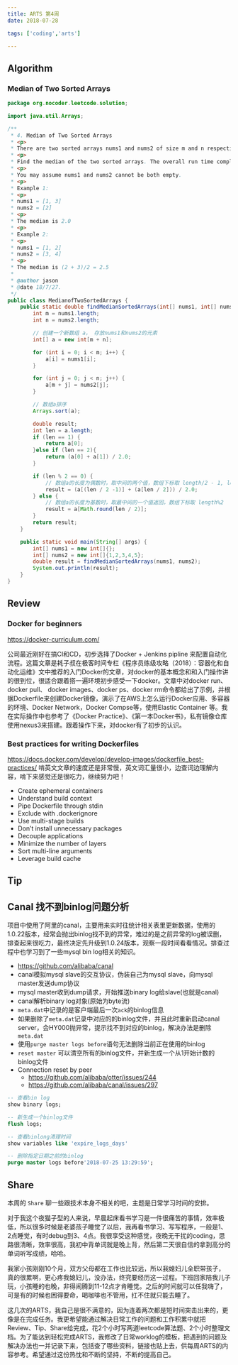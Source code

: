 ```yaml
---
title: ARTS 第4周
date: 2018-07-28

tags: ['coding','arts']

---
```


## Algorithm

### Median of Two Sorted Arrays

```java
package org.nocoder.leetcode.solution;

import java.util.Arrays;

/**
 * 4. Median of Two Sorted Arrays
 * <p>
 * There are two sorted arrays nums1 and nums2 of size m and n respectively.
 * <p>
 * Find the median of the two sorted arrays. The overall run time complexity should be O(log (m+n)).
 * <p>
 * You may assume nums1 and nums2 cannot be both empty.
 * <p>
 * Example 1:
 * <p>
 * nums1 = [1, 3]
 * nums2 = [2]
 * <p>
 * The median is 2.0
 * <p>
 * Example 2:
 * <p>
 * nums1 = [1, 2]
 * nums2 = [3, 4]
 * <p>
 * The median is (2 + 3)/2 = 2.5
 *
 * @author jason
 * @date 18/7/27.
 */
public class MedianofTwoSortedArrays {
    public static double findMedianSortedArrays(int[] nums1, int[] nums2) {
        int m = nums1.length;
        int n = nums2.length;

        // 创建一个新数组 a， 存放nums1和nums2的元素
        int[] a = new int[m + n];

        for (int i = 0; i < m; i++) {
            a[i] = nums1[i];
        }

        for (int j = 0; j < n; j++) {
            a[m + j] = nums2[j];
        }

        // 数组a排序
        Arrays.sort(a);

        double result;
        int len = a.length;
        if (len == 1) {
            return a[0];
        }else if (len == 2){
            return (a[0] + a[1]) / 2.0;
        }

        if (len % 2 == 0) {
            // 数组a的长度为偶数时，取中间的两个值，数组下标取 length/2 - 1, length/2
            result = (a[(len / 2 -1)] + (a[len / 2])) / 2.0;
        } else {
            // 数组a的长度为基数时，取最中间的一个值返回，数组下标取 length%2
            result = a[Math.round(len / 2)];
        }
        return result;
    }

    public static void main(String[] args) {
        int[] nums1 = new int[]{};
        int[] nums2 = new int[]{1,2,3,4,5};
        double result = findMedianSortedArrays(nums1, nums2);
        System.out.println(result);
    }
}

```

## Review

### Docker for beginners

https://docker-curriculum.com/

公司最近刚好在搞CI和CD，初步选择了Docker + Jenkins pipline 来配置自动化流程。这篇文章是耗子叔在极客时间专栏《程序员练级攻略（2018）：容器化和自动化运维》文中推荐的入门Docker的文章，对docker的基本概念和和入门操作讲的很到位，很适合跟着搭一遍环境初步感受一下docker。文章中对docker run、docker pull、 docker images、docker ps、docker rm命令都给出了示例，并根据Dockerfile来创建Docker镜像，演示了在AWS上怎么运行Docker应用、多容器的环境、Docker Network，Docker Compse等，使用Elastic Container 等。我在实际操作中也参考了《Docker Practice》、《第一本Docker书》，私有镜像仓库使用nexus3来搭建。跟着操作下来，对docker有了初步的认识。

### Best practices for writing Dockerfiles

https://docs.docker.com/develop/develop-images/dockerfile_best-practices/
啃英文文章的速度还是非常慢，英文词汇量很小，边查词边理解内容，啃下来感觉还是很吃力，继续努力吧！

- Create ephemeral containers
- Understand build context
- Pipe Dockerfile through stdin
- Exclude with .dockerignore
- Use multi-stage builds
- Don’t install unnecessary packages
- Decouple applications
- Minimize the number of layers
- Sort multi-line arguments
- Leverage build cache

## Tip

## Canal 找不到binlog问题分析

项目中使用了阿里的canal，主要用来实时往统计相关表里更新数据，使用的1.0.22版本，经常会抛出binlog找不到的异常，难过的是之前异常的log被误删，排查起来很吃力，最终决定先升级到1.0.24版本，观察一段时间看看情况。排查过程中也学习到了一些mysql bin log相关的知识。

- https://github.com/alibaba/canal
- canal模拟mysql slave的交互协议，伪装自己为mysql slave，向mysql master发送dump协议
- mysql master收到dump请求，开始推送binary log给slave(也就是canal)
- canal解析binary log对象(原始为byte流)
- `meta.dat`中记录的是客户端最后一次`ack`的binlog信息
- 如果删除了`meta.dat`记录中对应的的binlog文件，并且此时重新启动canal server，会HY000抛异常，提示找不到对应的binlog，解决办法是删除`meta.dat`
- 使用`purge master logs before`语句无法删除当前正在使用的binlog
- `reset master` 可以清空所有的binlog文件，并新生成一个从1开始计数的binlog文件
- Connection reset by peer
  - https://github.com/alibaba/otter/issues/244
  - https://github.com/alibaba/canal/issues/297

```sql
-- 查看bin log
show binary logs;

-- 新生成一个binlog文件
flush logs;

-- 查看binlong清理时间
show variables like 'expire_logs_days'

-- 删除指定日期之前的binlog
purge master logs before'2018-07-25 13:29:59';
```

## Share

本周的 `Share` 聊一些跟技术本身不相关的吧，主题是日常学习时间的安排。

对于我这个夜猫子型的人来说，早晨起床看书学习是一件很痛苦的事情，效率极低，所以很多时候是老婆孩子睡觉了以后，我再看书学习、写写程序，一般是1、2点睡觉，有时debug到3、4点。我很享受这种感觉，夜晚无干扰的coding，思路很清晰，效率很高，我初中背单词就是晚上背，然后第二天很自信的拿到高分的单词听写成绩，哈哈。

我家小孩刚刚10个月，双方父母都在工作也比较远，所以我媳妇儿全职带孩子，真的很累啊，更心疼我媳妇儿，没办法，终究要经历这一过程。下班回家陪我儿子玩，小孩睡的也晚，非得闹腾到11-12点才肯睡觉。之后的时间就可以任我嗨了，可是有的时候也困得要命，喝咖啡也不管用，扛不住就只能去睡了。

这几次的ARTS，我自己是很不满意的，因为连着两次都是短时间突击出来的，更像是在完成任务。我更希望能通过解决日常工作的问题和工作积累中就把Review、Tip、Share给完成，花2个小时写两道leetcode算法题、2个小时整理文档。为了能达到轻松完成ARTS，我修改了日常worklog的模板，把遇到的问题及解决办法也一并记录下来，包括查了哪些资料，链接也贴上去，供每周ARTS的内容参考。希望通过这份热忱和不断的坚持，不断的提高自己。